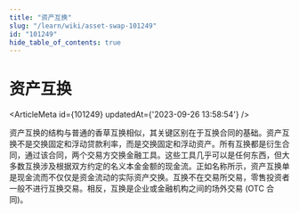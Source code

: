 ```yaml
---
title: "资产互换"
slug: "/learn/wiki/asset-swap-101249"
id: "101249"
hide_table_of_contents: true
---
```



# 资产互换

<ArticleMeta id={101249} updatedAt={'2023-09-26 13:58:54'} />
<div className='border-solid border-b border-t-0 my-4 border-[var(--ifm-color-gray-300)]' />

资产互换的结构与普通的香草互换相似，其关键区别在于互换合同的基础。资产互换不是交换固定和浮动贷款利率，而是交换固定和浮动资产。所有互换都是衍生合同，通过该合同，两个交易方交换金融工具。这些工具几乎可以是任何东西，但大多数互换涉及根据双方约定的名义本金金额的现金流。正如名称所示，资产互换单是现金流而不仅仅是资金流动的实际资产交换。互换不在交易所交易，零售投资者一般不进行互换交易。相反，互换是企业或金融机构之间的场外交易 (OTC 合同)。
